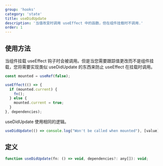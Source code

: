 ```yaml
---
group: 'hooks'
category: 'state'
title: useDidUpdate
description: '当值改变时调用 useEffect 中的函数，但在组件挂载时不调用.'
order: 1
---
```


## 使用方法

当组件挂载 useEffect 钩子时会被调用。但是当您需要跟踪值更改而不是组件挂载，您将需要实现类似 useDidUpdate 的东西来防止 useEffect 在挂载时调用。

```js
const mounted = useRef(false);

useEffect(() => {
  if (mounted.current) {
    fn();
  } else {
    mounted.current = true;
  }
}, dependencies);
```

useDidUpdate 使用相同的逻辑。

```js
useDidUpdate(() => console.log("Won't be called when mounted"), [value]);
```

## 定义

```js
function useDidUpdate(fn: () => void, dependencies?: any[]): void;
```
